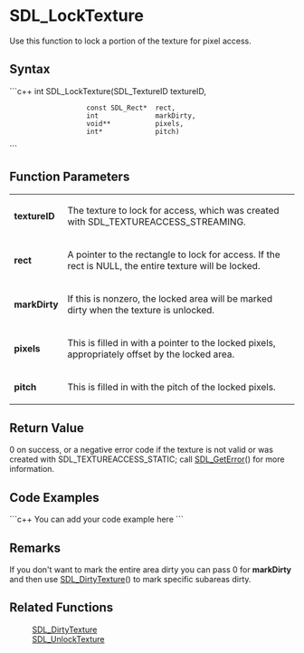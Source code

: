 <!-- pragma section-numbers off -->
<!-- pragma disable-camelcase -->

= SDL_LockTexture =
Use this function to lock a portion of the texture for pixel access.


== Syntax ==
```c++
int SDL_LockTexture(SDL_TextureID    textureID,
                    const SDL_Rect*  rect,
                    int              markDirty,
                    void**           pixels,
                    int*             pitch)
```

== Function Parameters ==
{|
|'''textureID'''
|The texture to lock for access, which was created with SDL_TEXTUREACCESS_STREAMING.
|-
|'''rect'''
|A pointer to the rectangle to lock for access. If the rect is NULL, the entire texture will be locked.
|-
|'''markDirty'''
|If this is nonzero, the locked area will be marked dirty when the texture is unlocked.
|-
|'''pixels'''
|This is filled in with a pointer to the locked pixels, appropriately offset by the locked area.
|-
|'''pitch'''
|This is filled in with the pitch of the locked pixels.
|}

== Return Value ==
0 on success, or a negative error code if the texture is not valid or was created with SDL_TEXTUREACCESS_STATIC; call [[SDL_GetError]]() for more information.

== Code Examples ==
```c++
You can add your code example here
```

== Remarks ==
If you don't want to mark the entire area dirty you can pass 0 for '''markDirty''' and then use [[SDL_DirtyTexture]]() to mark specific subareas dirty.

== Related Functions ==
:[[SDL_DirtyTexture]]
:[[SDL_UnlockTexture]]
